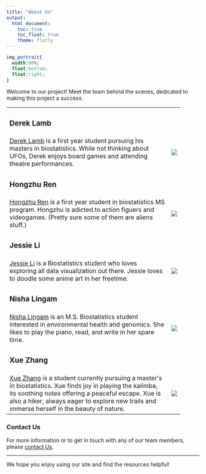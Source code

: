 ```yaml
---
title: "About Us"
output:
  html_document:
    toc: true
    toc_float: true
    theme: flatly
---
```

```css
img.portrait{
  width:60%;
  float:bottom;
  float:right;
}
```
Welcome to our project! Meet the team behind the scenes, dedicated to making this project a success.

```{=html}
<table style="width:90%">
  <tr>
    <td><h3>Derek Lamb</h3></td>
    <td></td>
  </tr>
  <tr>
    <td><a href="https://lambdr.github.io">Derek Lamb</a> is a first year student pursuing his masters in biostatistics. While not thinking about UFOs, Derek enjoys board games and attending theatre performances.</td>
    <td><img src="images/drl.jpg" class="portrait"></td>

    
  </tr>
  <tr>
    <td><h3>Hongzhu Ren</h3></td>
    <td></td>
  </tr>
  <tr>
    <td><a href="https://tonybia22.github.io/hr2569-p8105.github.io/">Hongzhu Ren</a> is a first year student in biostatistics MS program. Hongzhu is adicted to action figuers and videogames. (Pretty sure some of them are aliens stuff.)</td>
    <td><img src="images/tony.jpg" class="portrait"></td>
  </tr>
  
  <tr>
    <td><h3>Jessie Li</h3></td>
    <td></td>
  </tr>
  <tr>
    <td><a href="https://jessie-k-li.github.io/">Jessie Li</a> is a Biostatistics student who loves exploring all data visualization out there. Jessie loves to doodle some anime art in her freetime.</td>
    <td><img src="images/jessie.jpg" class="portrait"></td>
  </tr>
  
  <tr>
    <td><h3>Nisha Lingam</h3></td>
    <td></td>
  </tr>
  <tr>
    <td><a href="https://www.linkedin.com/in/nisha-l-420462167/">Nisha Lingam</a> is an M.S. Biostatistics student interested in environmental health and genomics. She likes to play the piano, read, and write in her spare time.</td>
    <td><img src="images/nl.jpg" class="portrait"></td>
  </tr>
  
  <tr>
    <td><h3>Xue Zhang</h3></td>
    <td></td>
  </tr>
  <tr>
    <td><a href="https://github.com/xz3173">Xue Zhang</a> is a student currently pursuing a master's in biostatistics. Xue finds joy in playing the kalimba, its soothing notes offering a peaceful escape. Xue is also a hiker, always eager to explore new trails and immerse herself in the beauty of nature.</td>
    <td><img src="images/xz.jpg" class="portrait"></td>
  </tr>
</table>
```

### Contact Us

For more information or to get in touch with any of our team members, please [contact Us](xz3173@cumc.columbia.edu).

---

We hope you enjoy using our site and find the resources helpful!